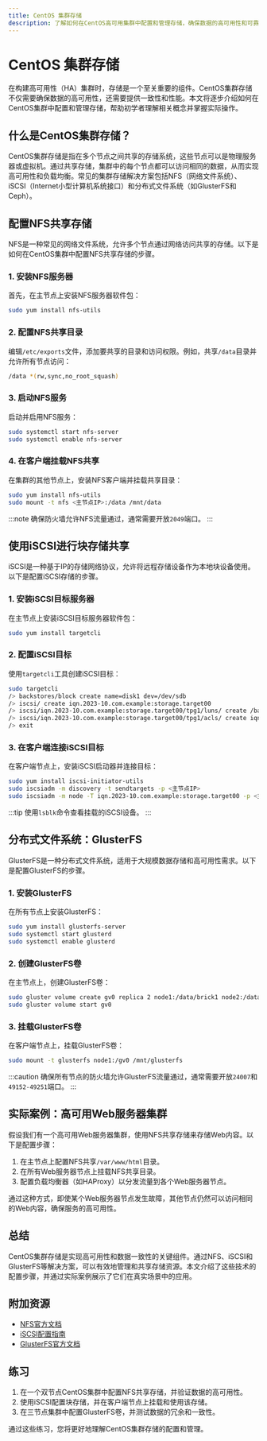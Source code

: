 ```yaml
---
title: CentOS 集群存储
description: 了解如何在CentOS高可用集群中配置和管理存储，确保数据的高可用性和可靠性。
---
```


# CentOS 集群存储

在构建高可用性（HA）集群时，存储是一个至关重要的组件。CentOS集群存储不仅需要确保数据的高可用性，还需要提供一致性和性能。本文将逐步介绍如何在CentOS集群中配置和管理存储，帮助初学者理解相关概念并掌握实际操作。

## 什么是CentOS集群存储？

CentOS集群存储是指在多个节点之间共享的存储系统，这些节点可以是物理服务器或虚拟机。通过共享存储，集群中的每个节点都可以访问相同的数据，从而实现高可用性和负载均衡。常见的集群存储解决方案包括NFS（网络文件系统）、iSCSI（Internet小型计算机系统接口）和分布式文件系统（如GlusterFS和Ceph）。

## 配置NFS共享存储

NFS是一种常见的网络文件系统，允许多个节点通过网络访问共享的存储。以下是如何在CentOS集群中配置NFS共享存储的步骤。

### 1. 安装NFS服务器

首先，在主节点上安装NFS服务器软件包：

```bash
sudo yum install nfs-utils
```

### 2. 配置NFS共享目录

编辑`/etc/exports`文件，添加要共享的目录和访问权限。例如，共享`/data`目录并允许所有节点访问：

```bash
/data *(rw,sync,no_root_squash)
```

### 3. 启动NFS服务

启动并启用NFS服务：

```bash
sudo systemctl start nfs-server
sudo systemctl enable nfs-server
```

### 4. 在客户端挂载NFS共享

在集群的其他节点上，安装NFS客户端并挂载共享目录：

```bash
sudo yum install nfs-utils
sudo mount -t nfs <主节点IP>:/data /mnt/data
```

:::note
确保防火墙允许NFS流量通过，通常需要开放`2049`端口。
:::

## 使用iSCSI进行块存储共享

iSCSI是一种基于IP的存储网络协议，允许将远程存储设备作为本地块设备使用。以下是配置iSCSI存储的步骤。

### 1. 安装iSCSI目标服务器

在主节点上安装iSCSI目标服务器软件包：

```bash
sudo yum install targetcli
```

### 2. 配置iSCSI目标

使用`targetcli`工具创建iSCSI目标：

```bash
sudo targetcli
/> backstores/block create name=disk1 dev=/dev/sdb
/> iscsi/ create iqn.2023-10.com.example:storage.target00
/> iscsi/iqn.2023-10.com.example:storage.target00/tpg1/luns/ create /backstores/block/disk1
/> iscsi/iqn.2023-10.com.example:storage.target00/tpg1/acls/ create iqn.2023-10.com.example:client.node01
/> exit
```

### 3. 在客户端连接iSCSI目标

在客户端节点上，安装iSCSI启动器并连接目标：

```bash
sudo yum install iscsi-initiator-utils
sudo iscsiadm -m discovery -t sendtargets -p <主节点IP>
sudo iscsiadm -m node -T iqn.2023-10.com.example:storage.target00 -p <主节点IP> -l
```

:::tip
使用`lsblk`命令查看挂载的iSCSI设备。
:::

## 分布式文件系统：GlusterFS

GlusterFS是一种分布式文件系统，适用于大规模数据存储和高可用性需求。以下是配置GlusterFS的步骤。

### 1. 安装GlusterFS

在所有节点上安装GlusterFS：

```bash
sudo yum install glusterfs-server
sudo systemctl start glusterd
sudo systemctl enable glusterd
```

### 2. 创建GlusterFS卷

在主节点上，创建GlusterFS卷：

```bash
sudo gluster volume create gv0 replica 2 node1:/data/brick1 node2:/data/brick2
sudo gluster volume start gv0
```

### 3. 挂载GlusterFS卷

在客户端节点上，挂载GlusterFS卷：

```bash
sudo mount -t glusterfs node1:/gv0 /mnt/glusterfs
```

:::caution
确保所有节点的防火墙允许GlusterFS流量通过，通常需要开放`24007`和`49152-49251`端口。
:::

## 实际案例：高可用Web服务器集群

假设我们有一个高可用Web服务器集群，使用NFS共享存储来存储Web内容。以下是配置步骤：

1. 在主节点上配置NFS共享`/var/www/html`目录。
2. 在所有Web服务器节点上挂载NFS共享目录。
3. 配置负载均衡器（如HAProxy）以分发流量到各个Web服务器节点。

通过这种方式，即使某个Web服务器节点发生故障，其他节点仍然可以访问相同的Web内容，确保服务的高可用性。

## 总结

CentOS集群存储是实现高可用性和数据一致性的关键组件。通过NFS、iSCSI和GlusterFS等解决方案，可以有效地管理和共享存储资源。本文介绍了这些技术的配置步骤，并通过实际案例展示了它们在真实场景中的应用。

## 附加资源

- [NFS官方文档](https://access.redhat.com/documentation/en-us/red_hat_enterprise_linux/7/html/storage_administration_guide/ch-nfs)
- [iSCSI配置指南](https://access.redhat.com/documentation/en-us/red_hat_enterprise_linux/7/html/storage_administration_guide/ch-iscsi)
- [GlusterFS官方文档](https://docs.gluster.org/en/latest/)

## 练习

1. 在一个双节点CentOS集群中配置NFS共享存储，并验证数据的高可用性。
2. 使用iSCSI配置块存储，并在客户端节点上挂载和使用该存储。
3. 在三节点集群中配置GlusterFS卷，并测试数据的冗余和一致性。

通过这些练习，您将更好地理解CentOS集群存储的配置和管理。